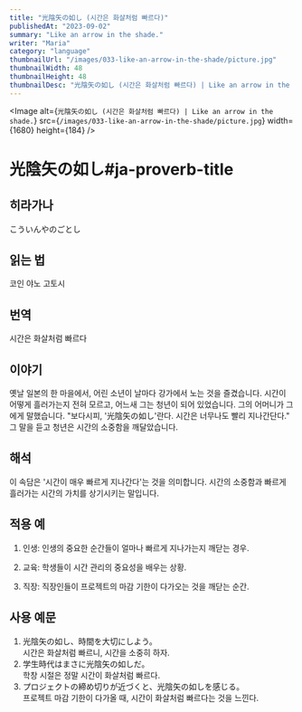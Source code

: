 ```yaml
---
title: "光陰矢の如し (시간은 화살처럼 빠르다)"
publishedAt: "2023-09-02"
summary: "Like an arrow in the shade."
writer: "Maria"
category: "language"
thumbnailUrl: "/images/033-like-an-arrow-in-the-shade/picture.jpg"
thumbnailWidth: 48
thumbnailHeight: 48
thumbnailDesc: "光陰矢の如し (시간은 화살처럼 빠르다) | Like an arrow in the shade."
---
```


<Image
  alt={`光陰矢の如し (시간은 화살처럼 빠르다) | Like an arrow in the shade.`}
  src={`/images/033-like-an-arrow-in-the-shade/picture.jpg`}
  width={1680}
  height={184}
/>

# 光陰矢の如し#ja-proverb-title

## 히라가나

こういんやのごとし

## 읽는 법

코인 야노 고토시

## 번역

시간은 화살처럼 빠르다

## 이야기

옛날 일본의 한 마을에서, 어린 소년이 날마다 강가에서 노는 것을 즐겼습니다. 시간이 어떻게 흘러가는지 전혀 모르고, 어느새 그는 청년이 되어 있었습니다. 그의 어머니가 그에게 말했습니다. "보다시피, '光陰矢の如し'란다. 시간은 너무나도 빨리 지나간단다." 그 말을 듣고 청년은 시간의 소중함을 깨달았습니다.

## 해석

이 속담은 '시간이 매우 빠르게 지나간다'는 것을 의미합니다. 시간의 소중함과 빠르게 흘러가는 시간의 가치를 상기시키는 말입니다.

## 적용 예

1. 인생: 인생의 중요한 순간들이 얼마나 빠르게 지나가는지 깨닫는 경우.

2. 교육: 학생들이 시간 관리의 중요성을 배우는 상황.

3. 직장: 직장인들이 프로젝트의 마감 기한이 다가오는 것을 깨닫는 순간.

## 사용 예문

1. 光陰矢の如し、時間を大切にしよう。<br /> 시간은 화살처럼 빠르니, 시간을 소중히 하자.
2. 学生時代はまさに光陰矢の如しだ。<br /> 학창 시절은 정말 시간이 화살처럼 빠르다.
3. プロジェクトの締め切りが近づくと、光陰矢の如しを感じる。<br /> 프로젝트 마감 기한이 다가올 때, 시간이 화살처럼 빠르다는 것을 느낀다.
